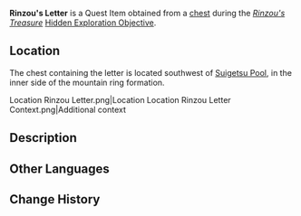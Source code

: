 {{Item Infobox
|id           = 100899
|image        = Book Letter.png
|type         = Quest Items
|description  = A letter written by the legendary pirate [[Rinzou]]. The paper is all crumpled up. It must have been wet at some point.
|source1      = Obtained during [[Rinzou's Treasure]]
}}
'''Rinzou's Letter''' is a Quest Item obtained from a [[chest]] during the ''[[Rinzou's Treasure]]'' [[Hidden Exploration Objective]].

==Location==
The chest containing the letter is located southwest of [[Suigetsu Pool]], in the inner side of the mountain ring formation.
<gallery hideaddbutton="true" captionalign="center">
Location Rinzou Letter.png|Location
Location Rinzou Letter Context.png|Additional context
</gallery>

==Description==
{{Not a typo|Yarr harr, you bilge-rats!<br />
Forgotten all about yer old captain after not seein' him fer so long?<br />
Heartless rats, the lot of ya!<br />
Sorry, but ol' Rinzou, yours truly, has decided to retire!<br />
Well then, you rats. Whether you want out, or you wanna set up yer own crew, don't forget this old sea dog's words!<br />
Might be a few too many of 'em, and I might've had a few too many drinks, but don't you dare think that I'm naggy or addled none!

Right, ah, where was I... Ah yes. Let's begin with a wee brat.<br />
Now then! That brat wasn't yet more scars than flesh, and his belly weren't yet filled with wine from all seven nations.<br />
At that time, the call of the great sea and its perils, the instability and rules of life... None o' this had anything to do with the lad.
All 'e had was boundless innocence, and he was truly happy with that... or maybe he was just falsely happy.

Later, an old man would come drifting in with the tide. Sprawled out on the shallows 'e was, not movin' a muscle.<br />
The pale old geezer was all tangled up with seagrass, and seaweed as all stuck in his hair. Looked like an old corpse he did! Or maybe like a king...

"The depths of the sea... The depths of the sea..." said he...<br />
...And he never spoke again.<br />
The sunset shone on his drenched face, and there I thought, ah, this here fellow must be an outlander king.

What was there in the ocean depths? What had the furthest edge of the sea promised? Ah, who knew? Perhaps it was all a load of rubbish.<br />
Then, them grownups would say that we shouldn't stare at the ocean in midsummer for too long, or else we might get dizzy, and we might even die for a short time.<br />
Ah, but what use would these sayings have on a simple kid, eh?

So that kid put together a wooden raft of his very own and put out to sea.<br />
The ocean depths, the distant seas, ah, they were not like the peaceful, never-changing sandy beaches.<br />
The small wooden raft was shattered by the raging waves, and as the young lad was tossed this way and that by them, he found the thing that he loved...

...And so he became a pirate.<br />
I'm sure you've heard me brag enough about the things that came after. No point talking about them here.<br />
In conclusion... In conclusion, even today, and perhaps even the day after the tomorrow, the thing that will always consume me is...<br />
... The dream of surpassing [[Ako Domeki]], setting up a free nation
for pirates. It remains so far out of reach, and I'm about to give it up, too!<br />
A shame. What a shame... Well, but at the same time, there's nothing worth being sad about!<br />
I mean, that wee lad I was has seen too many storms, fought too many people and sea beasts. He's escaped the authorities and Doushin countless times...<br />
He's gained so much, and lost so much.<br />
When that brat finally sailed to the furthest edge of the ocean, only then did he realize that he was wee no more.<br />
So he decided to return. Back to where it all began. That cave in Watatsumi Island.<br />
All the booty he'd gathered over the years: cut gems by human hands, [[Mora]] from an [[Archon]]'s body... Now then, you little rats, yer old captain has put them all in that cave for you.

Even [[Rinzou's Signet|that thing]] that belonged only to him &mdash; his sole, true treasure in all the world.<br />
Now, if you think you've got the guts, go searching for it!<br />
If the thing I treasured most is not what you imagine, you might be disappointed.<br />
But you know what?<br />
I don't care. Not at all!

I mean, it's treasure unique to me, after all! Hahahaha!}}

==Other Languages==
{{Other Languages|default_hidden=1
|en      = Rinzou's Letter
|zhs     = 林藏的信
|zhs_rm  = Líncáng de Xìn
|zht     = 林藏的信
|zht_rm  = Líncáng de Xìn
|ja      = 林蔵の手紙
|ja_rm   = Rinzou no Tegami
|ko      = 린조의 편지
|ko_rm   = 
|es      = Carta de Rinzou
|fr      = Lettre de Rinzou
<!-- |fr_tl   = Rinzou's Letter -->
|ru      = Письмо Риндзо
<!-- |ru_tl   = Rinzou's Letter -->
|th      = จดหมายของ Rinzou
|th_rm   = Chotmai khong Rinzou
|vi      = Thư Của Rinzou
|de      = Rinzous Brief
|id      = Surat Rinzou
|pt      = Carta de Rinzou
}}

==Change History==
{{Change History|2.1}}